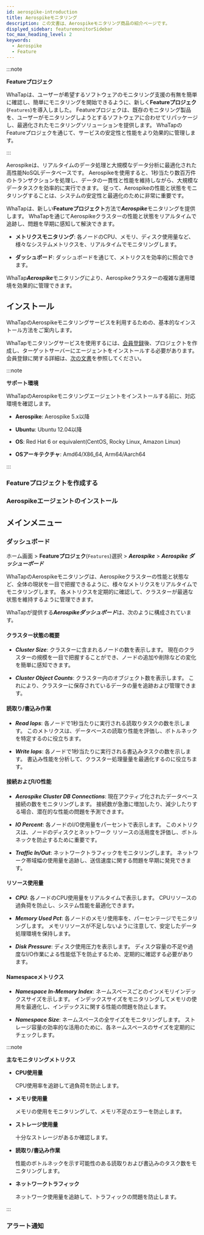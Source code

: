 ```yaml
---
id: aerospike-introduction
title: Aerospikeモニタリング
description: この文書は、Aerospikeモニタリング商品の紹介ページです。
displyed_sidebar: featuremonitorSidebar
toc_max_heading_level: 2
keywords:
  - Aerospike
  - Feature
---
```



:::note

**Featureプロジェク**<ScrollToLink anchor='feature-project' />

WhaTapは、ユーザーが希望するソフトウェアのモニタリング支援の有無を簡単に確認し、簡単にモニタリングを開始できるように、新しく**Featureプロジェク**(<code class='Features'>Features</code>)を導入しました。 Featureプロジェクは、既存のモニタリング製品を、ユーザーがモニタリングしようとするソフトウェアに合わせてリパッケージし、最適化されたモニタリングソリューションを提供します。 WhaTapのFeatureプロジェクを通じて、サービスの安定性と性能をより効果的に管理します。 

:::

Aerospikeは、リアルタイムのデータ処理と大規模なデータ分析に最適化された高性能NoSQLデータベースです。 Aerospikeを使用すると、1秒当たり数百万件のトランザクションを処理し、データの一貫性と性能を維持しながら、大規模なデータタスクを効率的に実行できます。 従って、Aerospikeの性能と状態をモニタリングすることは、システムの安定性と最適化のために非常に重要です。

WhaTapは、新しい**Featureプロジェクト**方法で***Aerospike***モニタリングを提供します。 WhaTapを通じてAerospikeクラスターの性能と状態をリアルタイムで追跡し、問題を早期に感知して解決できます。

- **メトリクスモニタリング**: 各ノードのCPU、メモリ、ディスク使用量など、様々なシステムメトリクスを、リアルタイムでモニタリングします。

- **ダッシュボード**: ダッシュボードを通じて、メトリクスを効率的に照会できます。

WhaTap***Aerospike***モニタリングにより、Aerospikeクラスターの複雑な運用環境を効果的に管理できます。 

## インストール

WhaTapのAerospikeモニタリングサービスを利用するための、基本的なインストール方法をご案内します。 

WhaTapモニタリングサービスを使用するには、[会員登録](https://www.whatap.io/ja/signup/)後、プロジェクトを作成し、ターゲットサーバーにエージェントをインストールする必要があります。 会員登録に関する詳細は、[次の文書](../account/account-manage)を参照してください。 

:::note 

**サポート環境**<ScrollToLink anchor='aerospike-supported-env' />

WhaTapのAerospikeモニタリングエージェントをインストールする前に、対応環境を確認します。 

- **Aerospike**: Aerospike 5.x以降 

- **Ubuntu**: Ubuntu 12.04以降

- **OS**: Red Hat 6 or equivalent(CentOS, Rocky Linux, Amazon Linux)

- **OSアーキテクチャ**: Amd64/X86_64, Arm64/Aarch64

:::

### Featureプロジェクトを作成する


<CreateFeature />

### Aerospikeエージェントのインストール

<InstallFeature name='Aerospikeエージェントインストール' />

## メインメニュー

### ダッシュボード

ホーム画面 > **Featureプロジェク**(<code class='Features'>Features</code>)選択 > ***Aerospike*** > ***Aerospike ダッシューボード***

WhaTapのAerospikeモニタリングは、Aerospikeクラスターの性能と状態など、全体の現状を一目で把握できるように、様々なメトリクスをリアルタイムでモニタリングします。 各メトリクスを定期的に確認して、クラスターが最適な状態を維持するように管理できます。 

WhaTapが提供する***Aerospikeダッシュボード***は、次のように構成されています。 

#### クラスター状態の概要

- ***Cluster Size***: クラスターに含まれるノードの数を表示します。 現在のクラスターの規模を一目で把握することができ、ノードの追加や削除などの変化を簡単に感知できます。

- ***Cluster Object Counts***: クラスター内のオブジェクト数を表示します。 これにより、クラスターに保存されているデータの量を追跡および管理できます。

#### 読取り/書込み作業

- ***Read Iops***: 各ノードで1秒当たりに実行される読取りタスクの数を示します。 このメトリクスは、データベースの読取り性能を評価し、ボトルネックを特定するのに役立ちます。

- ***Write Iops***: 各ノードで1秒当たりに実行される書込みタスクの数を示します。 書込み性能を分析して、クラスター処理量量を最適化するのに役立ちます。

#### 接続およびI/O性能

- ***Aerospike Cluster DB Connections***: 現在アクティブ化されたデータベース接続の数をモニタリングします。 接続数が急激に増加したり、減少したりする場合、潜在的な性能の問題を予測できます。

- ***IO Percent***: 各ノードのI/O使用量をパーセントで表示します。 このメトリクスは、ノードのディスクとネットワーク リソースの活用度を評価し、ボトルネックを防止するために重要です。

- ***Traffic In/Out***: ネットワークトラフィックをモニタリングします。 ネットワーク帯域幅の使用量を追跡し、送信速度に関する問題を早期に発見できます。

#### リソース使用量

- ***CPU***: 各ノードのCPU使用量をリアルタイムで表示します。 CPUリソースの過負荷を防止し、システム性能を最適化できます。

- ***Memory Used Pct***: 各ノードのメモリ使用率を、パーセンテージでモニタリングします。 メモリリソースが不足しないように注意して、安定したデータ処理環境を保持します。

- ***Disk Pressure***: ディスク使用圧力を表示します。 ディスク容量の不足や過度なI/O作業による性能低下を防止するため、定期的に確認する必要があります。

#### Namespaceメトリクス

- ***Namespace In-Memory Index***: ネームスペースごとのインメモリインデックスサイズを示します。 インデックスサイズをモニタリングしてメモリの使用を最適化し、インデックスに関する性能の問題を防止します。

- ***Namespace Size***: ネームスペースの全サイズをモニタリングします。 ストレージ容量の効率的な活用のために、各ネームスペースのサイズを定期的にチェックします。

:::note 

**主なモニタリングメトリクス**

- **CPU使用量** 

    CPU使用率を追跡して過負荷を防止します。

- **メモリ使用量** 

    メモリの使用をモニタリングして、メモリ不足のエラーを防止します。

- **ストレージ使用量** 

    十分なストレージがあるか確認します。

- **読取り/書込み作業** 

    性能のボトルネックを示す可能性のある読取りおよび書込みのタスク数をモニタリングします。

- **ネットワークトラフィック** 

    ネットワーク使用量を追跡して、トラフィックの問題を防止します。

:::

### アラート通知

<AlertFeature name='Aerospike' />
